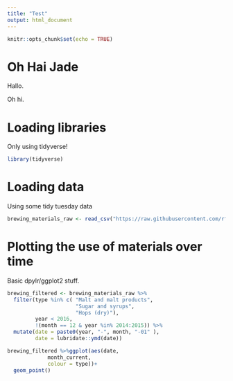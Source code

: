 ```yaml
---
title: "Test"
output: html_document
---
```


```r
knitr::opts_chunk$set(echo = TRUE)
```

# Oh Hai Jade

Hallo.

Oh hi.

# Loading libraries

Only using tidyverse!

```r
library(tidyverse)
```

# Loading data

Using some tidy tuesday data

```r
brewing_materials_raw <- read_csv("https://raw.githubusercontent.com/rfordatascience/tidytuesday/master/data/2020/2020-03-31/brewing_materials.csv")
```

# Plotting the use of materials over time

Basic dpylr/ggplot2 stuff.

```r
brewing_filtered <- brewing_materials_raw %>%
  filter(type %in% c( "Malt and malt products",
                      "Sugar and syrups",
                      "Hops (dry)"),
         year < 2016,
         !(month == 12 & year %in% 2014:2015)) %>% 
  mutate(date = paste0(year, "-", month, "-01" ),
         date = lubridate::ymd(date)) 

brewing_filtered %>%ggplot(aes(date, 
             month_current,
             colour = type))+
  geom_point()
```

